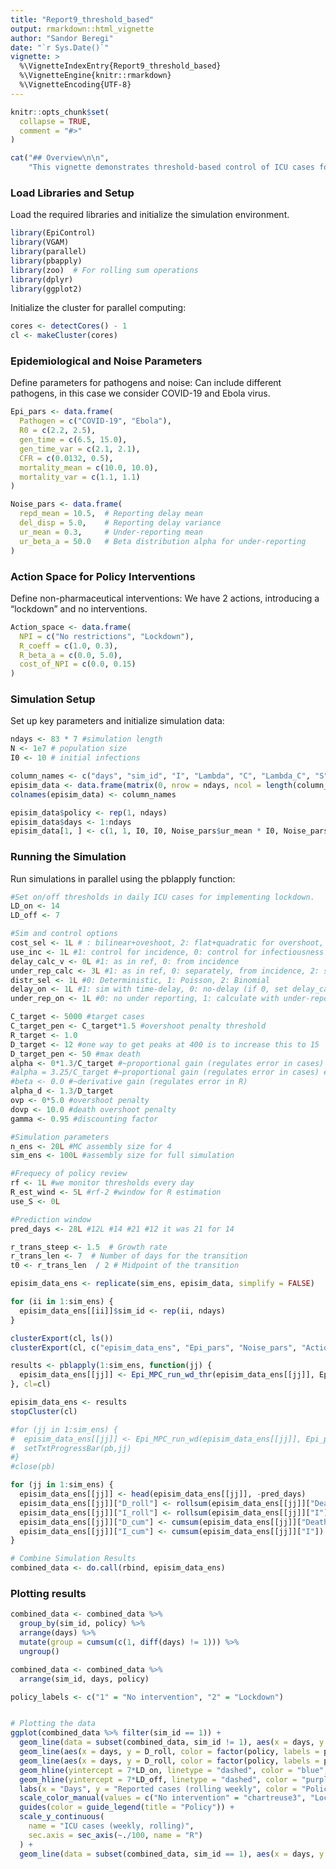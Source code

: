 ```yaml
---
title: "Report9_threshold_based"
output: rmarkdown::html_vignette
author: "Sandor Beregi"
date: "`r Sys.Date()`"
vignette: >
  %\VignetteIndexEntry{Report9_threshold_based}
  %\VignetteEngine{knitr::rmarkdown}
  %\VignetteEncoding{UTF-8}
---
```


```r
knitr::opts_chunk$set(
  collapse = TRUE,
  comment = "#>"
)
```

```r
cat("## Overview\n\n",
    "This vignette demonstrates threshold-based control of ICU cases for COVID-19 \n\n")
```

### Load Libraries and Setup

Load the required libraries and initialize the simulation environment.

```r
library(EpiControl)
library(VGAM)
library(parallel)
library(pbapply)
library(zoo)  # For rolling sum operations
library(dplyr)
library(ggplot2)
```

Initialize the cluster for parallel computing:

```r
cores <- detectCores() - 1
cl <- makeCluster(cores)
```

### Epidemiological and Noise Parameters

Define parameters for pathogens and noise: Can include different pathogens, in this case we consider COVID-19 and Ebola virus.

```r
Epi_pars <- data.frame(
  Pathogen = c("COVID-19", "Ebola"),
  R0 = c(2.2, 2.5),
  gen_time = c(6.5, 15.0),
  gen_time_var = c(2.1, 2.1),
  CFR = c(0.0132, 0.5),
  mortality_mean = c(10.0, 10.0),
  mortality_var = c(1.1, 1.1)
)

Noise_pars <- data.frame(
  repd_mean = 10.5,  # Reporting delay mean
  del_disp = 5.0,    # Reporting delay variance
  ur_mean = 0.3,     # Under-reporting mean
  ur_beta_a = 50.0   # Beta distribution alpha for under-reporting
)
```

### Action Space for Policy Interventions

Define non-pharmaceutical interventions: We have 2 actions, introducing a "lockdown" and no interventions.

```r
Action_space <- data.frame(
  NPI = c("No restrictions", "Lockdown"),
  R_coeff = c(1.0, 0.3),
  R_beta_a = c(0.0, 5.0),
  cost_of_NPI = c(0.0, 0.15)
)
```

### Simulation Setup

Set up key parameters and initialize simulation data:

```r
ndays <- 83 * 7 #simulation length
N <- 1e7 # population size
I0 <- 10 # initial infections

column_names <- c("days", "sim_id", "I", "Lambda", "C", "Lambda_C", "S", "Deaths", "Re", "Rew", "Rest", "R0est", "policy", "R_coeff")
episim_data <- data.frame(matrix(0, nrow = ndays, ncol = length(column_names)))
colnames(episim_data) <- column_names

episim_data$policy <- rep(1, ndays)
episim_data$days <- 1:ndays
episim_data[1, ] <- c(1, 1, I0, I0, Noise_pars$ur_mean * I0, Noise_pars$ur_mean * I0, N - I0, 0, Epi_pars[1, "R0"], Epi_pars[1, "R0"], 1, 1, 1, 1)
```

### Running the Simulation

Run simulations in parallel using the pblapply function:

```r
#Set on/off thresholds in daily ICU cases for implementing lockdown.
LD_on <- 14
LD_off <- 7

#Sim and control options
cost_sel <- 1L # : bilinear+oveshoot, 2: flat+quadratic for overshoot, 3: ReLu + Overshoot
use_inc <- 1L #1: control for incidence, 0: control for infectiousness
delay_calc_v <- 0L #1: as in ref, 0: from incidence
under_rep_calc <- 3L #1: as in ref, 0: separately, from incidence, 2: same, but using a beta distribution for rho
distr_sel <- 1L #0: Deterministic, 1: Poisson, 2: Binomial
delay_on <- 1L #1: sim with time-delay, 0: no-delay (if 0, set delay_calc_v = 0)
under_rep_on <- 1L #0: no under reporting, 1: calculate with under-reporting

C_target <- 5000 #target cases
C_target_pen <- C_target*1.5 #overshoot penalty threshold
R_target <- 1.0
D_target <- 12 #one way to get peaks at 400 is to increase this to 15
D_target_pen <- 50 #max death
alpha <- 0*1.3/C_target #~proportional gain (regulates error in cases) covid
#alpha = 3.25/C_target #~proportional gain (regulates error in cases) ebola
#beta <- 0.0 #~derivative gain (regulates error in R)
alpha_d <- 1.3/D_target
ovp <- 0*5.0 #overshoot penalty
dovp <- 10.0 #death overshoot penalty
gamma <- 0.95 #discounting factor

#Simulation parameters
n_ens <- 20L #MC assembly size for 4
sim_ens <- 100L #assembly size for full simulation

#Frequecy of policy review
rf <- 1L #we monitor thresholds every day
R_est_wind <- 5L #rf-2 #window for R estimation
use_S <- 0L

#Prediction window
pred_days <- 28L #12L #14 #21 #12 it was 21 for 14

r_trans_steep <- 1.5  # Growth rate
r_trans_len <- 7  # Number of days for the transition
t0 <- r_trans_len  / 2 # Midpoint of the transition

episim_data_ens <- replicate(sim_ens, episim_data, simplify = FALSE)

for (ii in 1:sim_ens) {
  episim_data_ens[[ii]]$sim_id <- rep(ii, ndays)
}

clusterExport(cl, ls())
clusterExport(cl, c("episim_data_ens", "Epi_pars", "Noise_pars", "Action_space", "logistic_function", "Epi_MPC_run_wd_thr", "ndays"))

results <- pblapply(1:sim_ens, function(jj) {
  episim_data_ens[[jj]] <- Epi_MPC_run_wd_thr(episim_data_ens[[jj]], Epi_pars, Noise_pars, Action_space, pred_days = pred_days, start_day = 1, n_ens = n_ens, ndays = nrow(episim_data), R_est_wind = R_est_wind, pathogen = 1, susceptibles = 0, delay = 0, ur = 0, r_dir = 2, N = N)
}, cl=cl)

episim_data_ens <- results
stopCluster(cl)

#for (jj in 1:sim_ens) {
#  episim_data_ens[[jj]] <- Epi_MPC_run_wd(episim_data_ens[[jj]], Epi_pars, Noise_pars, Action_space, pred_days = pred_days, n_ens = n_ens, ndays = nrow(episim_data), R_est_wind = R_est_wind, pathogen = 1, susceptibles = 0, delay = 0, ur = 0, r_dir = 2, N = N)
#  setTxtProgressBar(pb,jj)
#}
#close(pb)

for (jj in 1:sim_ens) {
  episim_data_ens[[jj]] <- head(episim_data_ens[[jj]], -pred_days)
  episim_data_ens[[jj]]["D_roll"] <- rollsum(episim_data_ens[[jj]]["Deaths"], 7, fill = NA)
  episim_data_ens[[jj]]["I_roll"] <- rollsum(episim_data_ens[[jj]]["I"], 7, fill = NA)
  episim_data_ens[[jj]]["D_cum"] <- cumsum(episim_data_ens[[jj]]["Deaths"])
  episim_data_ens[[jj]]["I_cum"] <- cumsum(episim_data_ens[[jj]]["I"])
}

# Combine Simulation Results
combined_data <- do.call(rbind, episim_data_ens)
```

### Plotting results

```r

combined_data <- combined_data %>%
  group_by(sim_id, policy) %>%
  arrange(days) %>%
  mutate(group = cumsum(c(1, diff(days) != 1))) %>%
  ungroup()

combined_data <- combined_data %>%
  arrange(sim_id, days, policy)

policy_labels <- c("1" = "No intervention", "2" = "Lockdown")


# Plotting the data
ggplot(combined_data %>% filter(sim_id == 1)) +
  geom_line(data = subset(combined_data, sim_id != 1), aes(x = days, y = D_roll, color = as.factor(sim_id)), alpha = 0.1) +
  geom_line(aes(x = days, y = D_roll, color = factor(policy, labels = policy_labels), group = 1), alpha = 1.0) +
  geom_line(aes(x = days, y = D_roll, color = factor(policy, labels = policy_labels), group = 1), alpha = 1.0, size=0.25) +
  geom_hline(yintercept = 7*LD_on, linetype = "dashed", color = "blue", size=0.25) +
  geom_hline(yintercept = 7*LD_off, linetype = "dashed", color = "purple", size=0.25) +
  labs(x = "Days", y = "Reported cases (rolling weekly", color = "Policy") +
  scale_color_manual(values = c("No intervention" = "chartreuse3", "Lockdown" = "red")) +
  guides(color = guide_legend(title = "Policy")) +
  scale_y_continuous(
    name = "ICU cases (weekly, rolling)",
    sec.axis = sec_axis(~./100, name = "R")
  ) +
  geom_line(data = subset(combined_data, sim_id == 1), aes(x = days, y = 100*Re), color = "darkred", size=0.25, alpha = 1.0)
```
